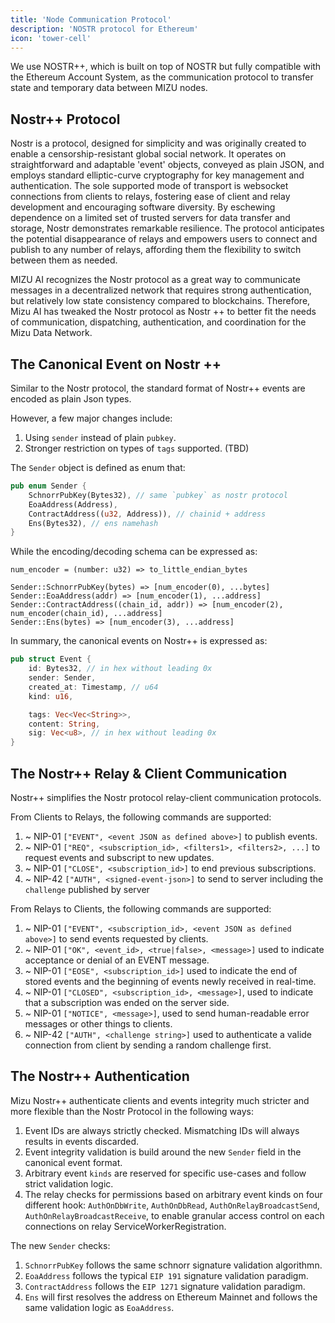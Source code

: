 ```yaml
---
title: 'Node Communication Protocol'
description: 'NOSTR protocol for Ethereum'
icon: 'tower-cell'
---
```


We use NOSTR++, which is built on top of NOSTR but fully compatible with the Ethereum Account System, as the communication protocol to transfer state and temporary data between MIZU nodes.

## Nostr++ Protocol

Nostr is a protocol, designed for simplicity and was originally created to enable a censorship-resistant global social network. It operates on straightforward and adaptable 'event' objects, conveyed as plain JSON, and employs standard elliptic-curve cryptography for key management and authentication. The sole supported mode of transport is websocket connections from clients to relays, fostering ease of client and relay development and encouraging software diversity. By eschewing dependence on a limited set of trusted servers for data transfer and storage, Nostr demonstrates remarkable resilience. The protocol anticipates the potential disappearance of relays and empowers users to connect and publish to any number of relays, affording them the flexibility to switch between them as needed.

MIZU AI recognizes the Nostr protocol as a great way to communicate messages in a decentralized network that requires strong authentication, but relatively low state consistency compared to blockchains. Therefore, Mizu AI has tweaked the Nostr protocol as Nostr ++ to better fit the needs of communication, dispatching, authentication, and coordination for the Mizu Data Network. 

## The Canonical Event on Nostr ++

Similar to the Nostr protocol, the standard format of Nostr++ events are encoded as plain Json types. 

However, a few major changes include:
1. Using `sender` instead of plain `pubkey`.
2. Stronger restriction on types of `tags` supported. (TBD)

The `Sender` object is defined as enum that:

```rust
pub enum Sender {
    SchnorrPubKey(Bytes32), // same `pubkey` as nostr protocol
    EoaAddress(Address),
    ContractAddress((u32, Address)), // chainid + address
    Ens(Bytes32), // ens namehash
}
```

While the encoding/decoding schema can be expressed as: 
```
num_encoder = (number: u32) => to_little_endian_bytes

Sender::SchnorrPubKey(bytes) => [num_encoder(0), ...bytes]
Sender::EoaAddress(addr) => [num_encoder(1), ...address]
Sender::ContractAddress((chain_id, addr)) => [num_encoder(2), num_encoder(chain_id), ...address]
Sender::Ens(bytes) => [num_encoder(3), ...address]
```

In summary, the canonical events on Nostr++ is expressed as: 

```rust
pub struct Event {
    id: Bytes32, // in hex without leading 0x
    sender: Sender,    
    created_at: Timestamp, // u64
    kind: u16,

    tags: Vec<Vec<String>>,
    content: String,
    sig: Vec<u8>, // in hex without leading 0x
}
```

## The Nostr++ Relay & Client Communication

Nostr++ simplifies the Nostr protocol relay-client communication protocols.

From Clients to Relays, the following commands are supported:
1. ~ NIP-01 `["EVENT", <event JSON as defined above>]` to publish events.
2. ~ NIP-01 `["REQ", <subscription_id>, <filters1>, <filters2>, ...]` to request events and subscript to new updates.
3. ~ NIP-01 `["CLOSE", <subscription_id>]` to end previous subscriptions.
4. ~ NIP-42 `["AUTH", <signed-event-json>]` to send to server including the `challenge` published by server

From Relays to Clients, the following commands are supported:
1. ~ NIP-01 `["EVENT", <subscription_id>, <event JSON as defined above>]` to send events requested by clients.
2. ~ NIP-01 `["OK", <event_id>, <true|false>, <message>]` used to indicate acceptance or denial of an EVENT message.
3. ~ NIP-01 `["EOSE", <subscription_id>]` used to indicate the end of stored events and the beginning of events newly received in real-time.
4. ~ NIP-01 `["CLOSED", <subscription_id>, <message>]`, used to indicate that a subscription was ended on the server side.
5. ~ NIP-01 `["NOTICE", <message>]`, used to send human-readable error messages or other things to clients.
6. ~ NIP-42 `["AUTH", <challenge string>]` used to authenticate a valide connection from client by sending a random challenge first.

## The Nostr++ Authentication
Mizu Nostr++ authenticate clients and events integrity much stricter and more flexible than the Nostr Protocol in the following ways: 
1. Event IDs are always strictly checked. Mismatching IDs will always results in events discarded.
2. Event integrity validation is build around the new `Sender` field in the canonical event format.
3. Arbitrary event `kinds` are reserved for specific use-cases and follow strict validation logic. 
4. The relay checks for permissions based on arbitrary event kinds on four different hook: `AuthOnDbWrite`, `AuthOnDbRead`, `AuthOnRelayBroadcastSend`, `AuthOnRelayBroadcastReceive`, to enable granular access control on each connections on relay ServiceWorkerRegistration. 

The new `Sender` checks:
1. `SchnorrPubKey` follows the same schnorr signature validation algorithmn. 
2. `EoaAddress` follows the typical `EIP 191` signature validation paradigm.
3. `ContractAddress` follows the `EIP 1271` signature validation paradigm.
4. `Ens` will first resolves the address on Ethereum Mainnet and follows the same validation logic as `EoaAddress`.